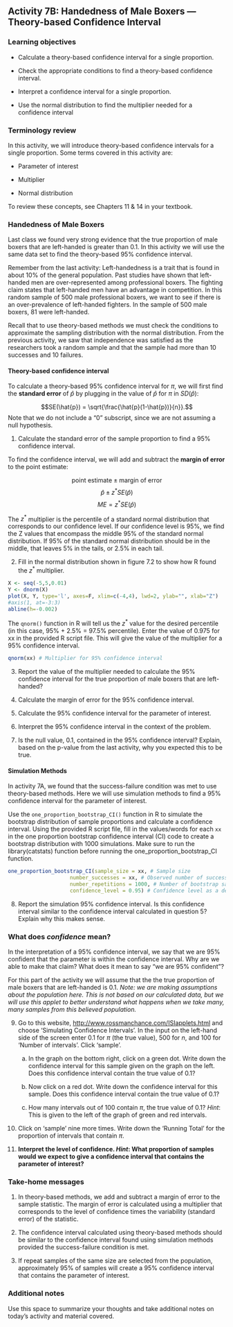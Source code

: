 ## Activity 7B:  Handedness of Male Boxers --- Theory-based Confidence Interval

\setstretch{1}

### Learning objectives

* Calculate a theory-based confidence interval for a single proportion.

* Check the appropriate conditions to find a theory-based confidence interval.

* Interpret a confidence interval for a single proportion.

* Use the normal distribution to find the multiplier needed for a confidence interval

### Terminology review

In this activity, we will introduce theory-based confidence intervals for a single proportion. Some terms covered in this activity are:

* Parameter of interest

* Multiplier

* Normal distribution

To review these concepts, see Chapters 11 & 14 in your textbook.

### Handedness of Male Boxers

Last class we found very strong evidence that the true proportion of male boxers that are left-handed is greater than 0.1.  In this activity we will use the same data set to find the theory-based 95\% confidence interval.

Remember from the last activity: Left-handedness is a trait that is found in about 10\% of the general population. Past studies have shown that left-handed men are over-represented among professional boxers. The fighting claim states that left-handed men have an advantage in competition.  In this random sample of 500 male professional boxers, we want to see if there is an over-prevalence of left-handed fighters.  In the sample of 500 male boxers, 81 were left-handed.

Recall that to use theory-based methods we must check the conditions to approximate the sampling distribution with the normal distribution.  From the previous activity, we saw that independence was satisfied as the researchers took a random sample and that the sample had more than 10 successes and 10 failures.

\newpage

#### Theory-based confidence interval {-}

To calculate a theory-based 95\% confidence interval for $\pi$, we will first find the **standard error** of $\hat{p}$ by plugging in the value of $\hat{p}$ for $\pi$ in $SD(\hat{p})$:

$$SE(\hat{p}) = \sqrt{\frac{\hat{p}(1-\hat{p})}{n}}.$$
Note that we do not include a "0" subscript, since we are not assuming a null hypothesis. 

1.  Calculate the standard error of the sample proportion to find a 95\% confidence interval.

\vspace{0.5in}

To find the confidence interval, we will add and subtract the **margin of error** to the point estimate:

$$\text{point estimate}\pm\text{margin of error}$$
$$\hat{p}\pm z^* SE(\hat{p})$$
$$ME = z^* SE(\hat{p})$$

The $z^*$ multiplier is the percentile of a standard normal distribution that corresponds to our confidence level. If our confidence level is 95\%, we find the Z values that encompass the middle 95\% of the standard normal distribution.  If 95\% of the standard normal distribution should be in the middle, that leaves 5\% in the tails, or 2.5\% in each tail.  
 

2. Fill in the normal distribution shown in figure 7.2 to show how R found the $z^*$ multiplier.

```r
X <- seq(-5,5,0.01)
Y <- dnorm(X)
plot(X, Y, type='l', axes=F, xlim=c(-4,4), lwd=2, ylab="", xlab="Z")
#axis(1, at=-3:3)
abline(h=-0.002)
```

The `qnorm()` function in R will tell us the $z^*$ value for the desired percentile (in this case, 95\% + 2.5\% = 97.5\% percentile). Enter the value of 0.975 for xx in the provided R script file. This will give the value of the multiplier for a 95\% confidence interval.

```r
qnorm(xx) # Multiplier for 95% confidence interval
```

3. Report the value of the multiplier needed to calculate the 95\% confidence interval for the true proportion of male boxers that are left-handed?
\vspace{0.3in}

4.  Calculate the margin of error for the 95\% confidence interval.
\vspace{1in}

5.  Calculate the 95\% confidence interval for the parameter of interest.
\vspace{0.5in}

6.  Interpret the 95\% confidence interval in the context of the problem.
\vspace{1in}

7. Is the null value, 0.1, contained in the 95\% confidence interval?  Explain, based on the p-value from the last activity, why you expected this to be true.
\vspace{0.5in}

#### Simulation Methods {-}

In activity 7A, we found that the success-failure condition was met to use theory-based methods.  Here we will use simulation methods to find a 95\% confidence interval for the parameter of interest.

Use the `one_proportion_bootstrap_CI()` function in R to simulate the bootstrap distribution of sample proportions and calculate a confidence interval. Using the provided R script file, fill in the values/words for each `xx` in the one proportion bootstrap confidence interval (CI) code to create a bootstrap distribution with 1000 simulations. Make sure to run the library(catstats) function before running the one_proportion_bootstrap_CI function.

```r
one_proportion_bootstrap_CI(sample_size = xx, # Sample size
                    number_successes = xx, # Observed number of successes
                    number_repetitions = 1000, # Number of bootstrap samples to use
                    confidence_level = 0.95) # Confidence level as a decimal
```

8. Report the simulation 95\% confidence interval.  Is this confidence interval similar to the confidence interval calculated in question 5?  Explain why this makes sense.

\vspace{0.8in}

### What does *confidence* mean? {-}

In the interpretation of a 95\% confidence interval, we say that we are 95\% confident that the parameter is within the confidence interval.  Why are we able to make that claim?  What does it mean to say "we are 95\% confident"?

For this part of the activity we will assume that the the true proportion of male boxers that are left-handed is 0.1. *Note: we are making assumptions about the population here. This is not based on our calculated data, but we will use this applet to better understand what happens when we take many, many samples from this believed population.*

9.  Go to this website, [http://www.rossmanchance.com/ISIapplets.html](http://www.rossmanchance.com/ISIapplets.html) and choose 'Simulating Confidence Intervals'.  In the input on the left-hand side of the screen enter 0.1 for $\pi$ (the true value), 500 for $n$, and 100 for 'Number of intervals'.  Click 'sample'.
\vspace{1mm}

    a. In the graph on the bottom right, click on a green dot.  Write down the confidence interval for this sample given on the graph on the left.  Does this confidence interval contain the true value of 0.1?
\vspace{0.5in}


    b. Now click on a red dot.  Write down the confidence interval for this sample.  Does this confidence interval contain the true value of 0.1?
\vspace{0.5in}

    c. How many intervals out of 100 contain $\pi$, the true value of 0.1? *Hint*:  This is given to the left of the graph of green and red intervals.
\vspace{0.5in}

10.  Click on 'sample' nine more times.  Write down the 'Running Total' for the proportion of intervals that contain $\pi$.

\vspace{0.5in}

11.  **Interpret the level of confidence.  *Hint*: What proportion of samples would we expect to give a confidence interval that contains the parameter of interest?**

\vspace{0.8in}
\newpage

### Take-home messages

1.  In theory-based methods, we add and subtract a margin of error to the sample statistic.  The margin of error is calculated using a multiplier that corresponds to the level of confidence times the variability (standard error) of the statistic.

2. The confidence interval calculated using theory-based methods should be similar to the confidence interval found using simulation methods provided the success-failure condition is met.

<!-- 3.  A smaller sample size will increase the margin of error which results in a wider confidence interval.  -->

3. If repeat samples of the same size are selected from the population, approximately 95\% of samples will create a 95\% confidence interval that contains the parameter of interest.

### Additional notes

Use this space to summarize your thoughts and take additional notes on today's activity and material covered.


\newpage
